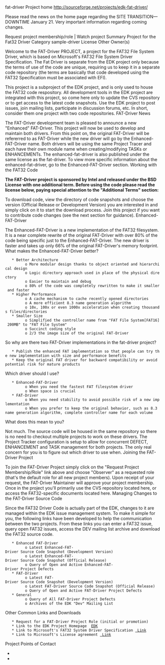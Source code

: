 <!-- [[Category: EDK]] -->
fat-driver
Project home
http://sourceforge.net/projects/edk-fat-driver/

Please read the news on the home page regarding the SITE TRANSITION—DOWNTIME January 21. Very important information regarding coming changes.

Request project membership/role | Watch project
Summary 	Project for the Fat32 Driver
Category 	sample-driver
License 	Other
Owner(s) 	{{sfuser|laurie0131}}


Welcome to the FAT-Driver PROJECT, a project for the FAT32 File System Driver, which is based on Microsoft's FAT32 File System Driver Specification. The Fat Driver is separate from the EDK project only because the terms of use of the code are unique, requiring us to keep it in a separate code repository (the terms are basically that code developed using the FAT32 Specification must be associated with EFI).

This project is a subproject of the EDK project, and is only used to house the FAT32 code respository. All development tools in the EDK project are integrated with this project, so come here only to update the CVS repository or to get access to the latest code snapshots. Use the EDK project to post issues, join mailing lists, participate in discussion forums, etc. In short, consider them one project with two code repositories.
FAT-Driver News

The FAT-Driver development team is pleased to announce a new "Enhanced" FAT-Driver. This project will now be used to develop and maintain both drivers. From this point on, the original FAT-Driver will be refererred to as FAT-Driver while the new driver will go by the Enhanced-FAT-Driver name. Both drivers will be using the same Project Tracer and each have their own module name when creating/modifying TASKs or ENHANCEMENTs. The enhanced-fat-driver is also published under the same license as the fat-driver. To view more specific information about the enhanced-fat-driver, go to the Enhanced-FAT-Driver section.
Working with the FAT32 Code

'''The FAT-Driver project is sponsored by Intel and released under the BSD License with one additional term. Before using the code please read the license below, paying special attention to the "Additional Terms" section:'''

{{info|Copyright (c) 2004, Intel Corporation All rights reserved. Redistribution and use in source and binary forms, with or without modification, are permitted provided that the following conditions are met: Redistributions of source code must  retain the above copyright notice, this list of conditions and the following disclaimer. Redistributions in binary form must reproduce the above copyright notice, this list of conditions and the following disclaimer in the documentation and/or other materials provided with the distribution. Neither the name of Intel nor the names of its contributors may be used to endorse or promote products derived from this software without specific prior written permission. THIS SOFTWARE IS PROVIDED BY THE COPYRIGHT HOLDERS AND CONTRIBUTORS "AS IS" AND ANY EXPRESS OR IMPLIED WARRANTIES, INCLUDING, BUT NOT LIMITED TO, THE IMPLIED WARRANTIES OF MERCHANTABILITY AND FITNESS FOR A PARTICULAR PURPOSE ARE DISCLAIMED. IN NO EVENT SHALL THE COPYRIGHT OWNER OR CONTRIBUTORS BE LIABLE FOR ANY DIRECT, INDIRECT, INCIDENTAL, SPECIAL, EXEMPLARY, OR CONSEQUENTIAL DAMAGES (INCLUDING, BUT NOT LIMITED TO, PROCUREMENT OF SUBSTITUTE GOODS OR SERVICES; LOSS OF USE, DATA, OR PROFITS; OR BUSINESS INTERRUPTION) HOWEVER CAUSED AND ON ANY THEORY OF LIABILITY, WHETHER IN CONTRACT, STRICT LIABILITY, OR TORT (INCLUDING NEGLIGENCE OR OTHERWISE) ARISING IN ANY WAY OUT OF THE USE OF THIS SOFTWARE, EVEN IF ADVISED OF THE POSSIBILITY OF SUCH DAMAGE. Additional terms: In addition to the forgoing, redistribution and use of the code is conditioned upon the FAT 32 File System Driver and all derivative works thereof being used for and designed only to read and/or write to a file system that is directly managed by:
Intel’s Extensible Firmware Initiative (EFI) Specification v. 1.0 and later and/or  the Unified Extensible Firmware Interface (UEFI) Forum’s UEFI Specifications v.2.0 and later (together the “UEFI Specifications”); only as necessary to emulate an implementation of the UEFI Specifications; and to create firmware, applications, utilities and/or drivers.
}}

To download code, view the directory of code snapshots and choose the version (Official Release or Development Version) you are interested in and simply click on it to start the download process. Join this project if you want to contribute code changes (see the next section for guidance).
Enhanced-FAT-Driver

The Enhanced-FAT-Driver is a new implementation of the FAT32 filesystem. It is a near complete rewrite of the original FAT-Driver with over 80% of the code being specific just to the Enhanced-FAT-Driver. The new driver is faster and takes up only 66% of the original FAT-Driver's memory footprint.
What makes the Enhanced-FAT-Driver better?

    * Better Architecture
          o More modular design thanks to object oriented and hierarchical design
          o Logic directory approach used in place of the physical directory
          o Easier to maintain and debug
          o 80% of the code was completely rewritten to make it smaller and faster
    * Higher Performance
          o A cache mechanism to cache recently opened directories
          o A more efficient 8.3 name generation algorithm
          o 10x, 100x or even 1000x acceleration when creating thousands files/directories
    * Smaller Size
          o Simplified the controller name from "FAT File System[FAT16] 200MB" to "FAT File System"
          o Succinct coding style
          o 2/3 the image size of the original FAT-Driver

So why are there two FAT-Driver implementations in the fat-driver project?

    * Publish the enhanced FAT implementation so that people can try the new implementation with size and performance benefits
    * Keep the original FAT driver for backward compatibility or avoid potential risk for mature products

Which driver should I use?

    * Enhanced-FAT-Driver
          o When you need the fastest FAT filesystem driver
          o When space is crucial
    * FAT-Driver
          o When you need stability to avoid possible risk of a new implementation
          o When you prefer to keep the original behavior, such as 8.3 name generation algorithm, complete controller name for each volume

What does this mean to you?

Not much. The source code will be housed in the same repository so there is no need to checkout multiple projects to work on these drivers. The Project Tracker configuration is setup to allow for concurrent DEFECT, ENHANCEMENT and TASK management for both projects. The only real concern for you is to figure out which driver to use when.
Joining the FAT-Driver Project

To join the FAT-Driver Project simply click on the "Request Project Membership/Role" link above and choose "Observer" as a requested role (that's the default role for all new project members). Upon receipt of your request, the FAT-Driver Maintainer will approve your project membership. Once in the project you'll primarily use the CVS repository located here, or access the FAT32-specific documents located here.
Managing Changes to the FAT-Driver Source Code

Since the FAT32 Driver Code is actually part of the EDK, changes to it are managed within the EDK issue management system. To make it simple for you, the following links have been developed to help the communication between the two projects. From these links you can enter a FAT32 issue, query open FAT32 issues, access the DEV mailing list archive and download the FAT32 source code.

    * Enhanced FAT-Driver
          o Latest Enhanced-FAT-Driver Source Code Snapshot (Development Version)
          o Latest Enhanced-FAT-Driver Source Code Snapshot (Official Release)
          o Query of Open and Active Enhanced-FAT-Driver Project Defects
    * FAT-Driver
          o Latest FAT-Driver Source Code Snapshot (Development Version)
          o Latest FAT-Driver Source Code Snapshot (Official Release)
          o Query of Open and Active FAT-Driver Project Defects
    * General
          o Query of All FAT-Driver Project Defects
          o Archives of the EDK "Dev" Mailing List

Other Common Links and Downloads

    * Request for a FAT-Driver Project Role (initial or promotion)
    * Link to the EDK Project Homepage  [[efidevkit|EDK]]
    * Link to Microsoft's FAT32 System Driver Specification [[http://msdn.microsoft.com/en-us/windows/hardware/gg463080| Link]]
    * Link to Microsoft's License agreement [[http://msdn.microsoft.com/en-us/windows/hardware/gg463080.aspx | Link]]

Project Points of Contact
*{{sfuser|laurie0131}}
*{{sfuser|hhtian}}